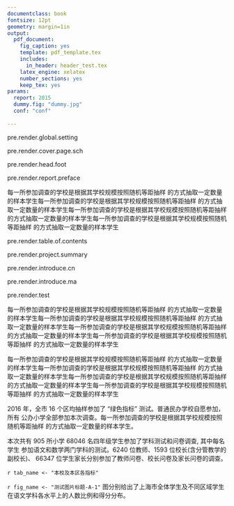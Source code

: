 ```yaml
---
documentclass: book
fontsize: 12pt
geometry: margin=1in
output:
  pdf_document:
    fig_caption: yes
    template: pdf_template.tex
    includes:
      in_header: header_test.tex
    latex_engine: xelatex
    number_sections: yes
    keep_tex: yes
params:
  report: 2015
  dummy.fig: "dummy.jpg"
  conf: "conf"
  
---
```

<!-- global setting -->

pre.render.global.setting

<!-- cover page -->

pre.render.cover.page.sch

<!-- header footer -->

pre.render.head.foot

<!-- preface -->

pre.render.report.preface

<!-- table of cntents -->


每一所参加调查的学校是根据其学校规模按照随机等距抽样 的方式抽取一定数量的样本学生每一所参加调查的学校是根据其学校规模按照随机等距抽样 的方式抽取一定数量的样本学生每一所参加调查的学校是根据其学校规模按照随机等距抽样 的方式抽取一定数量的样本学生每一所参加调查的学校是根据其学校规模按照随机等距抽样 的方式抽取一定数量的样本学生


pre.render.table.of.contents

<!-- document body -->



\mytext

<!-- chapter 1 project summary -->

pre.render.project.summary

<!-- chapter 2 introduce of subject cn -->

pre.render.introduce.cn

<!-- chapter 3 introduce of subject cn -->

pre.render.introduce.ma



pre.render.test

每一所参加调查的学校是根据其学校规模按照随机等距抽样 的方式抽取一定数量的样本学生每一所参加调查的学校是根据其学校规模按照随机等距抽样 的方式抽取一定数量的样本学生每一所参加调查的学校是根据其学校规模按照随机等距抽样 的方式抽取一定数量的样本学生每一所参加调查的学校是根据其学校规模按照随机等距抽样 的方式抽取一定数量的样本学生


\mynote{以下为对参加家教补习、课外辅导的学生情况的进一步分析}

\mynote{以下为对参加校外兴趣班的学生情况的进一步分析}

\myquot


每一所参加调查的学校是根据其学校规模按照随机等距抽样 的方式抽取一定数量的样本学生每一所参加调查的学校是根据其学校规模按照随机等距抽样 的方式抽取一定数量的样本学生每一所参加调查的学校是根据其学校规模按照随机等距抽样 的方式抽取一定数量的样本学生每一所参加调查的学校是根据其学校规模按照随机等距抽样 的方式抽取一定数量的样本学生

2016 年，全市 16 个区均抽样参加了 “绿色指标” 测试。普通民办学校自愿参加，所有 公办小学全部参加本次调查。每一所参加调查的学校是根据其学校规模按照随机等距抽样 的方式抽取一定数量的样本学生。

本次共有 905 所小学 68046 名四年级学生参加了学科测试和问卷调查, 其中每名学生 参加语文和数学两门学科的测试。6240 位教师、1593 位校长(含分管教学的副校长)、 66347 位学生家长分别参加了教师问卷、校长问卷及家长问卷的调查。


`r tab_name <- "本校及本区各指标" `

\begin{table}[H]
\centering

\caption{`r tab_name`} \label{tab: `r tab_name`} 
\itshape
\mytable

\begin{tabularx}{\textwidth}{|X|X|X|}
 \hline 

& \mytablehead{本区} & \mytablehead{本校} \\ 

\hline

学业成绩标准达成指数 &  & \\ 

\hline 

\end{tabularx}
\end{table}


\begin{table}[H]
\centering

\itshape
\mytable

\begin{tabularx}{\textwidth}{X}
\hline

希望此份报告有助于您的教学和管理!  \\ 

同时祝愿您和贵校的教师工作顺利、身体健康!祝愿贵校的孩子们学习进步、健康成长! \\

\hline 

\end{tabularx}
\end{table}

`r fig_name <- "测试图片标题-A-1"`
图\ref{fig:`r fig_name`}分别给出了上海市全体学生及不同区域\footnote{中心城区：包括黄浦区、徐汇区、长宁区、普陀区、虹口区、杨浦区、静安区。郊区：包括闵行区、宝山区、嘉定区、浦东新区、金山区、松江区、青浦区、奉贤区、崇明区。}学生在语文学科各水平上的人数比例和得分分布。

\begin{figure}[H]
\includegraphics[width=\textwidth]{dummy.jpg}
\caption{`r fig_name`}
\label{fig:`r fig_name`}
\end{figure}
\clearpage

 